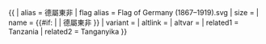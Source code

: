 {{ {{{1<noinclude>|country showdata</noinclude>}}}
| alias = 德屬東非
| flag alias = Flag of Germany (1867–1919).svg
| size = {{{size|}}}
| name = {{#if: {{{name|}}} | {{{name|}}} | 德屬東非 }}
| variant = {{{variant|}}}
| altlink = {{{altlink|}}}
| altvar = {{{altvar|}}}
<noinclude>
| related1 = Tanzania
| related2 = Tanganyika
</noinclude>
}}<noinclude>
</noinclude>